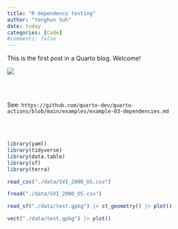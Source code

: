 ```yaml
---
title: "R dependency testing"
author: "Yonghun Suh"
date: today
categories: [Code]
#comments: false
---
```


This is the first post in a Quarto blog. Welcome!

![](https://posit.co/wp-content/uploads/2023/07/MY-COPY-Backgrounds.png)

\
\

See: `https://github.com/quarto-dev/quarto-actions/blob/main/examples/example-03-dependencies.md`

\
\

```r
library(yaml)
library(tidyverse)
library(data.table)
library(sf)
library(terra)
```


```r
read_csv("./data/SVI_2000_US.csv")
```


```r
fread("./data/SVI_2000_US.csv")

```

```r
read_sf("./data/test.gpkg") |> st_geometry() |> plot()
```


```r
vect("./data/test.gpkg") |> plot()

```

